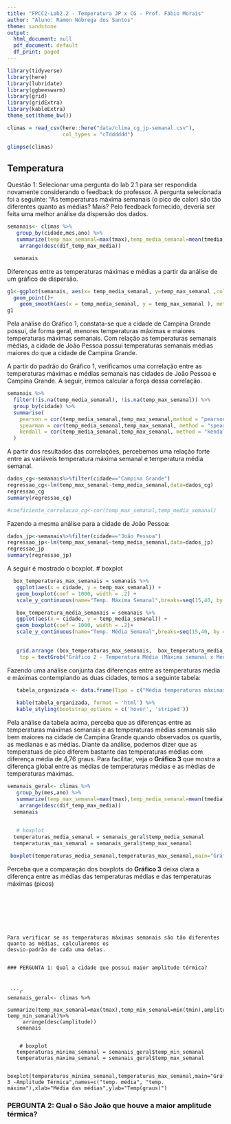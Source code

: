```yaml
---
title: "FPCC2-Lab2.2 - Temperatura JP x CG - Prof. Fábio Morais"
author: "Aluno: Ramon Nóbrega dos Santos"
theme: sandstone
output:
  html_document: null
  pdf_document: default
  df_print: paged
---
```


```r
library(tidyverse)
library(here)
library(lubridate)
library(ggbeeswarm)
library(grid)
library(gridExtra)
library(kableExtra)
theme_set(theme_bw())
```

```r
climas = read_csv(here::here("data/clima_cg_jp-semanal.csv"), 
                  col_types = "cTdddddd")

glimpse(climas)
```

## Temperatura
Questão 1: Selecionar uma pergunta do lab 2.1 para ser respondida novamente considerando o feedback do professor.
A pergunta selecionada foi a seguinte:
"As temperaturas máxima semanais (o pico de calor) são tão diferentes quanto as médias? Mais?
Pelo feedback fornecido, deveria ser feita uma melhor análise da dispersão dos dados.


```r
semanais<- climas %>%
   group_by(cidade,mes,ano) %>%
   summarize(temp_max_semanal=max(tmax),temp_media_semanal=mean(tmedia),dif_temp_max_media=temp_max_semanal-temp_media_semanal)%>%
    arrange(desc(dif_temp_max_media))

  semanais    

```


Diferenças entre as temperaturas máximas e médias a partir da análise de um gráfico
de dispersão.

```r
g1<-ggplot(semanais, aes(x= temp_media_semanal, y=temp_max_semanal ,color=cidade))+
  geom_point()+
    geom_smooth(aes(x = temp_media_semanal, y = temp_max_semanal ), method = lm, se = FALSE) 
g1

```

Pela análise do Gráfico 1, constata-se que a cidade de Campina Grande possui, de forma geral, menores 
temperaturas máximas e maiores temperaturas máximas semanais. Com relação as temperaturas semanais médias,
a cidade de João Pessoa possui temperaturas semanais médias maiores do que a cidade de Campina Grande.

A partir do padrão do Gráfico 1, verificamos uma correlação entre as temperaturas máximas e médias semanais
nas cidades de João Pessoa e Campina Grande. A seguir, iremos calcular a força dessa correlação.

```r
semanais %>% 
  filter(!is.na(temp_media_semanal), !is.na(temp_max_semanal)) %>% 
  group_by(cidade) %>% 
  summarise(
    pearson = cor(temp_media_semanal,temp_max_semanal,method = "pearson"), 
    spearman = cor(temp_media_semanal,temp_max_semanal, method = "spearman"), 
    kendall = cor(temp_media_semanal,temp_max_semanal, method = "kendall")
  )
```

A partir dos resultados das correlações, percebemos uma relação forte entre as variáveis temperatura máxima semanal
e temperatura média semanal. 


```r
dados_cg<-semanais%>%filter(cidade=="Campina Grande")
regressao_cg<-lm(temp_max_semanal~temp_media_semanal,data=dados_cg) 
regressao_cg
summary(regressao_cg)

#coeficiente_correlacao_cg<-cor(temp_max_semanal,temp_media_semanal) 
```


Fazendo a mesma análise para a cidade de João Pessoa:
```r
dados_jp<-semanais%>%filter(cidade=="João Pessoa")
regressao_jp<-lm(temp_max_semanal~temp_media_semanal,data=dados_jp) 
regressao_jp
summary(regressao_jp)
```



A seguir é mostrado o boxplot.
# boxplot
```r
  box_temperaturas_max_semanais = semanais %>%
   ggplot(aes(x = cidade, y = temp_max_semanal)) + 
   geom_boxplot(coef = 1000, width = .2) +
   scale_y_continuous(name="Temp. Máxima Semanal",breaks=seq(15,40, by = 1))

   box_temperatura_media_semanais = semanais %>% 
   ggplot(aes(x = cidade, y = temp_media_semanal)) + 
   geom_boxplot(coef = 1000, width = .2)+
   scale_y_continuous(name="Temp. Média Semanal",breaks=seq(15,40, by = 1))
   

   grid.arrange (box_temperaturas_max_semanais,  box_temperatura_media_semanais ,ncol = 3,
    top = textGrob("Gráfico 2 - Temperatura Média (Máxima semanal x Média semanal x Dif.Máxima e Média)",gp=gpar(fontsize=12)))
```

Fazendo uma análise conjunta das diferenças entre as temperaturas
média e máximas contemplando as duas cidades, temos a seguinte tabela:
 
 ```r
    tabela_organizada <- data.frame(Tipo = c("Média temperaturas máximas", "Média temperaturas médias", "Diferença das médias"),     media = c(mean(semanais$temp_max_semanal),mean(semanais$temp_media_semanal) , mean(semanais$dif_temp_max_media)          ))
    
    kable(tabela_organizada, format = 'html') %>%
    kable_styling(bootstrap_options = c('hover', 'striped'))
```
Pela análise da tabela acima, perceba que as diferenças entre as temperaturas máximas semanais e as temperaturas médias semanais são bem maiores na cidade de Campina Grande quando observados os quartis, as medianas e as médias. Diante da análise, podemos dizer que as temperatuas
de pico diferem bastante das temperaturas médias com diferença média de 4,76 graus. Para facilitar, veja o **Gráfico 3** que mostra a diferença global entre as médias de temperaturas médias e as médias de temperaturas máximas.

 ```r
semanais_geral<- climas %>%
    group_by(mes,ano) %>%
    summarize(temp_max_semanal=max(tmax),temp_media_semanal=mean(tmedia),dif_temp_max_media=temp_max_semanal-temp_media_semanal)%>%
     arrange(desc(dif_temp_max_media))
   semanais    
    

    # boxplot
   temperaturas_media_semanal = semanais_geral$temp_media_semanal
   temperaturas_max_semanal = semanais_geral$temp_max_semanal

  boxplot(temperaturas_media_semanal,temperaturas_max_semanal,main="Gráfico 3 -Média das temperaturas médias e das máximas",names=c("temp. média", "temp. máxima"),xlab="Média das médias",ylab="Temp(graus)")

 ```
 
 
Perceba que a comparação dos boxplots do **Gráfico 3** deixa clara a diferença entre as médias das temperaturas médias e das temperaturas máximas (picos)


<br></br><br><br/>
   
```

Para verificar se as temperaturas máximas semanais são tão diferentes quanto as médias, calcularemos os
desvio-padrão de cada uma delas.


### PERGUNTA 1: Qual a cidade que possui maior amplitude térmica? 



 ```r
semanais_geral<- climas %>%
    summarize(temp_max_semanal=max(tmax),temp_min_semanal=min(tmin),amplitude=temp_max_semanal-temp_min_semanal)%>%
     arrange(desc(amplitude))
   semanais    
    

    # boxplot
   temperaturas_minima_semanal = semanais_geral$temp_min_semanal
   temperaturas_maxima_semanal = semanais_geral$temp_max_semanal

  boxplot(temperaturas_minima_semanal,temperaturas_max_semanal,main="Gráfico 3 -Amplitude Térmica",names=c("temp. média", "temp. máxima"),xlab="Média das médias",ylab="Temp(graus)")

 ```


### PERGUNTA 2: Qual o São João que houve a maior amplitude térmica? 

